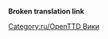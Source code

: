 '''Broken translation link'''{{en/-}}{{en/Bilingual box| ru
|Список статей, которые нуждаются в обновлении с учетом информации о последней версии или trunk-версии. Статьи с тегом {{en/S|Устарело/Ru}} автоматически появляются здесь.
| ''A list of articles that require updating to reflect the latest release or trunk version.  Articles tagged with {{en/S|Устарело/Ru}} automatically link here.''}}

[[Category:ru/OpenTTD Вики]]